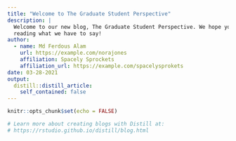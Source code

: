 ```yaml
---
title: "Welcome to The Graduate Student Perspective"
description: |
  Welcome to our new blog, The Graduate Student Perspective. We hope you enjoy 
  reading what we have to say!
author:
  - name: Md Ferdous Alam 
    url: https://example.com/norajones
    affiliation: Spacely Sprockets
    affiliation_url: https://example.com/spacelysprokets
date: 03-28-2021
output:
  distill::distill_article:
    self_contained: false
---
```


```r
knitr::opts_chunk$set(echo = FALSE)

# Learn more about creating blogs with Distill at:
# https://rstudio.github.io/distill/blog.html

```



